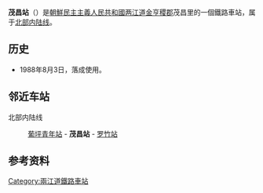 {{朝鮮半島車站資訊
|公司色 = blue
|文字色 = 
|站名 = 茂昌站
|圖片 = Much'ang Railway Station.jpg
|pxl = 
|圖片說明 =
|前一站 = [[葡坪青年站|葡坪青年]]
|前一站距離 = 7.7
|後一站距離 = 5.6
|後一站 = [[罗竹站|罗竹]]
|所屬路線 = [[北部内陆线|北部内陆线]]
|距離 =145.9
|起點站 = [[满浦青年站|满浦青年]]
|諺文 = 무창역
|朝鮮漢字 = 茂昌驛
|文觀部式 = 
|馬-賴式 = Much'ang-yŏk
|副站名 = 
|車站編號 = 
|停站路線數 = 
|所屬公司 = [[朝鮮民主主義人民共和國鐵道省|朝鮮民主主義人民共和國鐵道省]]
|所在地 =[[两江道|两江道]][[金亨稷郡|金亨稷郡]]茂昌里
|車站構造 = 地面车站
|月台配置 = 
|啟用年月日 =1988年8月3日
|廢站年月日 = 
|上下車人次 = 
|統計年度 = 
|轉車 = 
|備註 = 
|全寬備註 = 
}}

'''茂昌站'''（{{lang-ko|무창역}}）是[[朝鮮民主主義人民共和國|朝鮮民主主義人民共和國]][[两江道|两江道]][[金亨稷郡|金亨稷郡]]茂昌里的一個鐵路車站，属于[[北部内陆线|北部内陆线]]。

==历史==
*1988年8月3日，落成使用。

==邻近车站==
北部内陆线
:[[葡坪青年站|葡坪青年站]] - '''茂昌站''' - [[罗竹站|罗竹站]]

==参考资料==
{{reflist}}

{{朝鲜铁路小作品}}

{{北部内陆线}}

[[Category:兩江道鐵路車站|Category:兩江道鐵路車站]]